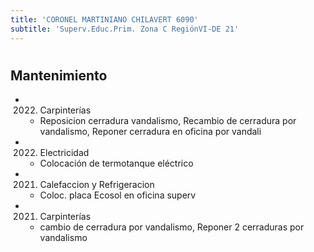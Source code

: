 ```yaml
---
title: 'CORONEL MARTINIANO CHILAVERT 6090'
subtitle: 'Superv.Educ.Prim. Zona C RegiónVI-DE 21'
---
```


#


## Mantenimiento

*  (2022) Carpinterías 
    + Reposicion cerradura vandalismo, Recambio de cerradura por vandalismo, Reponer cerradura en oficina por vandali

*  (2022) Electricidad 
    + Colocación de termotanque eléctrico

*  (2021) Calefaccion y Refrigeracion 
    + Coloc. placa Ecosol en oficina superv

*  (2021) Carpinterías 
    + cambio de cerradura por vandalismo, Reponer 2 cerraduras por vandalismo



